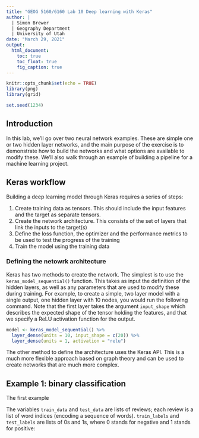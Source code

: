 ```yaml
---
title: "GEOG 5160/6160 Lab 10 Deep learning with Keras"
author: | 
  | Simon Brewer
  | Geography Department
  | University of Utah
date: "March 29, 2021"
output:
  html_document:
    toc: true
    toc_float: true
    fig_caption: true
---
```


```r
knitr::opts_chunk$set(echo = TRUE)
library(png)
library(grid)
```

```r
set.seed(1234)
```

## Introduction

In this lab, we'll go over two neural network examples. These are simple one or two hidden layer networks, and the main purpose of the exercise is to demonstrate how to build the networks and what options are available to modify these. We'll also walk through an example of building a pipeline for a machine learning project. 

## Keras workflow

Building a deep learning model through Keras requires a series of steps:

1. Create training data as tensors. This should include the input features and the target as separate tensors. 
2. Create the network architecture. This consists of the set of layers that link the inputs to the target(s)
3. Define the loss function, the optimizer and the performance metrics to be used to test the progress of the training
4. Train the model using the training data

### Defining the netowrk architecture

Keras has two methods to create the network. The simplest is to use the `keras_model_sequential()` function. This takes as input the definition of the hidden layers, as well as any parameters that are used to modify these during training. For example, to create a simple, two layer model with a single output, one hidden layer with 10 nodes, you would run the following command. Note that the first layer takes the argument `input_shape` which describes the expected shape of the tensor holding the features, and that we specify a ReLU activation function for the output. 

```r
model <- keras_model_sequential() %>%
  layer_dense(units = 10, input_shape = c(20)) %>%
  layer_dense(units = 1, activation = "relu")
```

The other method to define the architecture uses the Keras API. This is a much more flexible approach based on graph theory and can be used to create networks that are much more complex. 

## Example 1: binary classification

The first example


The variables `train_data` and `test_data` are lists of reviews; each review is a list of word indices (encoding a sequence of words). `train_labels` and `test_labels` are lists of 0s and 1s, where 0 stands for negative and 1 stands for positive: